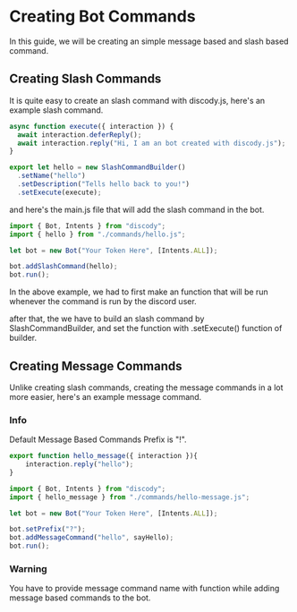 # Creating Bot Commands

In this guide, we will be creating an simple message based and slash based command.

## Creating Slash Commands
It is quite easy to create an slash command with discody.js, here's an example slash command.

```js filename="commands/hello.js" copy
async function execute({ interaction }) {
  await interaction.deferReply();
  await interaction.reply("Hi, I am an bot created with discody.js");
}

export let hello = new SlashCommandBuilder()
  .setName("hello")
  .setDescription("Tells hello back to you!")
  .setExecute(execute);
```

and here's the main.js file that will add the slash command in the bot.

```js filename="main.js" copy
import { Bot, Intents } from "discody";
import { hello } from "./commands/hello.js";

let bot = new Bot("Your Token Here", [Intents.ALL]);

bot.addSlashCommand(hello);
bot.run();
```

In the above example, we had to first make an function that will be run whenever the command is run by the discord user.

after that, the we have to build an slash command by SlashCommandBuilder, and set the function with .setExecute() function of builder. 

## Creating Message Commands

Unlike creating slash commands, creating the message commands in a lot more easier, here's an example message command.

### Info
<Callout type="info">
Default Message Based Commands Prefix is "!".
</Callout>

```js filename="commands/hello-message.js" 
export function hello_message({ interaction }){
    interaction.reply("hello");
}
```
```js filename="main.js" copy
import { Bot, Intents } from "discody";
import { hello_message } from "./commands/hello-message.js";

let bot = new Bot("Your Token Here", [Intents.ALL]);

bot.setPrefix("?");
bot.addMessageCommand("hello", sayHello);
bot.run();
```

### Warning

<Callout type="warning" emoji="⚠️"> 
You have to provide message command name with function while adding message based commands to the bot.
</Callout>